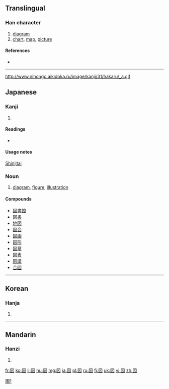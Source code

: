 {{also|圖|图}}
==Translingual==

===Han character===
{{Han char|rn=31|rad=囗|as=04|sn=7|four=|canj=田卜大 (WYK)|ids=⿴囗丶义}}

# [[diagram]]
# [[chart]], [[map]], [[picture]]

====References====
* {{Han ref|kx=0217.251|dkj=04734|dj=0445.130|hdz=10716.021|uh=56F3|ud=22259}}

----
http://www.nihongo.aikidoka.ru/image/kanji/31/hakaru/_a.gif

==Japanese==

===Kanji===
{{ja-kanji|grade=2|rs=囗04}}

# {{defn|lang=ja|sort=囗04}}

====Readings====
* {{ja-readings|on=[[と]] (to), [[ず]] (zu)|kun=[[はかる]] (hakaru), [[え]] (e)}}

====Usage notes====
[[shinjitai|Shinjitai]]

===Noun===
{{ja-noun|k|hira=ず|rom=zu|hidx=す'}}

# [[diagram]], [[figure]], [[illustration]]

====Compounds====
* [[図書館]]
* [[図書]]
* [[地図]]
* [[図会]]
* [[図画]]
* [[図形]]
* [[図章]]
* [[図表]]
* [[図議]]
* [[合図]]

----

==Korean==

===Hanja===
{{ko-hanja|hangeul=도|rv=do|mr=to}}

# {{defn|lang=ko|sort=囗04}}

----

==Mandarin==

===Hanzi===
{{cmn-hanzi|pin=[[juàn]] ([[juan4]]), [[tú]] ([[tu2]])|wg=chüan<sup>4</sup>, t'u<sup>2</sup>}}

# {{defn|lang=cmn|sort=囗04}}

[[Category:CJKV characters simplified differently in Japan and China|圖1]]

[[fr:図]]
[[ko:図]]
[[li:図]]
[[hu:図]]
[[mg:図]]
[[ja:図]]
[[pl:図]]
[[ru:図]]
[[fi:図]]
[[uk:図]]
[[vi:図]]
[[zh:図]]